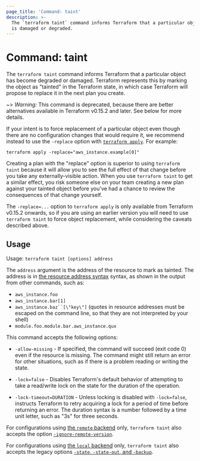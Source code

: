 ```yaml
---
page_title: 'Command: taint'
description: >-
  The `terraform taint` command informs Terraform that a particular object
  is damaged or degraded.
---
```


# Command: taint

The `terraform taint` command informs Terraform that a particular object has
become degraded or damaged. Terraform represents this by marking the
object as "tainted" in the Terraform state, in which case Terraform will
propose to replace it in the next plan you create.

~> _Warning:_ This command is deprecated, because there are better alternatives
available in Terraform v0.15.2 and later. See below for more details.

If your intent is to force replacement of a particular object even though
there are no configuration changes that would require it, we recommend instead
to use the `-replace` option with [`terraform apply`](apply).
For example:

```
terraform apply -replace="aws_instance.example[0]"
```

Creating a plan with the "replace" option is superior to using `terraform taint`
because it will allow you to see the full effect of that change before you take
any externally-visible action. When you use `terraform taint` to get a similar
effect, you risk someone else on your team creating a new plan against your
tainted object before you've had a chance to review the consequences of that
change yourself.

The `-replace=...` option to `terraform apply` is only available from
Terraform v0.15.2 onwards, so if you are using an earlier version you will need
to use `terraform taint` to force object replacement, while considering the
caveats described above.

## Usage

Usage: `terraform taint [options] address`

The `address` argument is the address of the resource to mark as tainted.
The address is in
[the resource address syntax](/cli/state/resource-addressing) syntax,
as shown in the output from other commands, such as:

- `aws_instance.foo`
- `aws_instance.bar[1]`
- ` aws_instance.baz``[\"key\"] ` (quotes in resource addresses must be escaped on the command line, so that they are not interpreted by your shell)
- `module.foo.module.bar.aws_instance.qux`

This command accepts the following options:

- `-allow-missing` - If specified, the command will succeed (exit code 0)
  even if the resource is missing. The command might still return an error
  for other situations, such as if there is a problem reading or writing
  the state.

- `-lock=false` - Disables Terraform's default behavior of attempting to take
  a read/write lock on the state for the duration of the operation.

- `-lock-timeout=DURATION` - Unless locking is disabled with `-lock=false`,
  instructs Terraform to retry acquiring a lock for a period of time before
  returning an error. The duration syntax is a number followed by a time
  unit letter, such as "3s" for three seconds.

For configurations using
[the `remote` backend](/language/settings/backends/enhanced/remote)
only, `terraform taint`
also accepts the option
[`-ignore-remote-version`](/language/settings/backends/enhanced/remote#command-line-arguments).

For configurations using
[the `local` backend](/language/settings/backends/enhanced/local) only,
`terraform taint` also accepts the legacy options
[`-state`, `-state-out`, and `-backup`](/language/settings/backends/enhanced/local#command-line-arguments).
